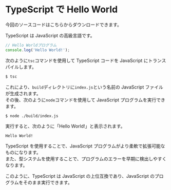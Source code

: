 
# TypeScript で Hello World

今回のソースコードは<GetCodeLink>こちら</GetCodeLink>からダウンロードできます。

TypeScript は JavaScript の高級言語です。

```typescript filename="hello.ts"
// Hello Worldプログラム
console.log('Hello World!');
```

次のように`tsc`コマンドを使用して TypeScript コードを JavaScript にトランスパイルします。

```bash
$ tsc
```

これにより、`build`ディレクトリに`index.js`という名前の JavaScript ファイルが生成されます。<br/>
その後、次のように`node`コマンドを使用して JavaScript プログラムを実行できます。

```bash
$ node ./build/index.js
```

実行すると、次のように「Hello World!」と表示されます。

```text
Hello World!
```

TypeScript を使用することで、JavaScript プログラムがより柔軟で拡張可能なものになります。<br/>
また、型システムを使用することで、プログラムのエラーを早期に検出しやすくなります。

このように、TypeScript は JavaScript の上位互換であり、JavaScript のプログラムをそのまま実行できます。<br/>
